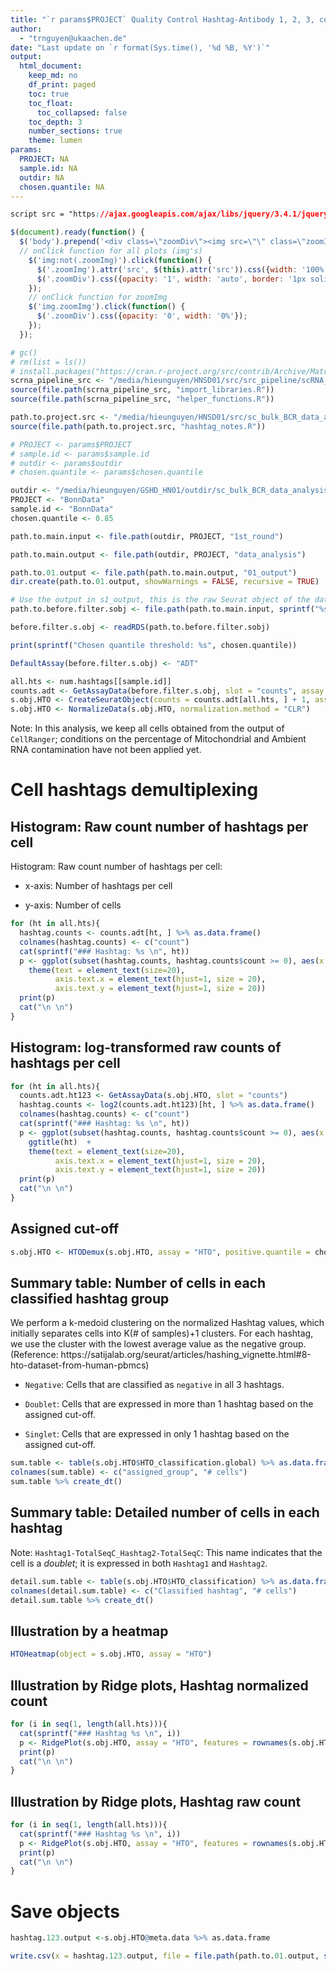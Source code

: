 ```yaml
---
title: "`r params$PROJECT` Quality Control Hashtag-Antibody 1, 2, 3, count cells with hashtags (Sample: `r params$sample.id`, quantile `r params$chosen.quantile`)"
author:
  - "trnguyen@ukaachen.de"
date: "Last update on `r format(Sys.time(), '%d %B, %Y')`"
output:
  html_document:
    keep_md: no
    df_print: paged
    toc: true
    toc_float:
      toc_collapsed: false
    toc_depth: 3
    number_sections: true
    theme: lumen
params:
  PROJECT: NA
  sample.id: NA
  outdir: NA
  chosen.quantile: NA
---
```



```css
script src = "https://ajax.googleapis.com/ajax/libs/jquery/3.4.1/jquery.min.js"
```

```js
$(document).ready(function() {
  $('body').prepend('<div class=\"zoomDiv\"><img src=\"\" class=\"zoomImg\"></div>');
  // onClick function for all plots (img's)
    $('img:not(.zoomImg)').click(function() {
      $('.zoomImg').attr('src', $(this).attr('src')).css({width: '100%'});
      $('.zoomDiv').css({opacity: '1', width: 'auto', border: '1px solid white', borderRadius: '5px', position: 'fixed', top: '50%', left: '50%', marginRight: '-50%', transform: 'translate(-50%, -50%)', boxShadow: '0px 0px 50px #888888', zIndex: '50', overflow: 'auto', maxHeight: '100%'});
    });
    // onClick function for zoomImg
    $('img.zoomImg').click(function() {
      $('.zoomDiv').css({opacity: '0', width: '0%'}); 
    });
  });
```


```r
# gc()
# rm(list = ls())
# install.packages("https://cran.r-project.org/src/contrib/Archive/Matrix/Matrix_1.5-4.1.tar.gz", type = "source", repos = NULL)
scrna_pipeline_src <- "/media/hieunguyen/HNSD01/src/src_pipeline/scRNA_GEX_pipeline/processes_src"
source(file.path(scrna_pipeline_src, "import_libraries.R"))
source(file.path(scrna_pipeline_src, "helper_functions.R"))

path.to.project.src <- "/media/hieunguyen/HNSD01/src/sc_bulk_BCR_data_analysis/preprocessing/241002_BSimons"
source(file.path(path.to.project.src, "hashtag_notes.R"))

# PROJECT <- params$PROJECT
# sample.id <- params$sample.id
# outdir <- params$outdir
# chosen.quantile <- params$chosen.quantile

outdir <- "/media/hieunguyen/GSHD_HN01/outdir/sc_bulk_BCR_data_analysis_v0.1"
PROJECT <- "BonnData"
sample.id <- "BonnData"
chosen.quantile <- 0.85

path.to.main.input <- file.path(outdir, PROJECT, "1st_round")

path.to.main.output <- file.path(outdir, PROJECT, "data_analysis")

path.to.01.output <- file.path(path.to.main.output, "01_output")
dir.create(path.to.01.output, showWarnings = FALSE, recursive = TRUE)

# Use the output in s1_output, this is the raw Seurat object of the data. 
path.to.before.filter.sobj <- file.path(path.to.main.input, sprintf("%s_1st_round/s1_output", sample.id), sprintf("%s.output.s1.rds", PROJECT))

before.filter.s.obj <- readRDS(path.to.before.filter.sobj)

print(sprintf("Chosen quantile threshold: %s", chosen.quantile))

```


```r
DefaultAssay(before.filter.s.obj) <- "ADT"

all.hts <- num.hashtags[[sample.id]]
counts.adt <- GetAssayData(before.filter.s.obj, slot = "counts", assay = "ADT")
s.obj.HTO <- CreateSeuratObject(counts = counts.adt[all.hts, ] + 1, assay = "HTO") #### add pseudo count + 1 to avoide error "Cells with zero counts exist as a cluster"
s.obj.HTO <- NormalizeData(s.obj.HTO, normalization.method = "CLR")

```

Note: In this analysis, we keep all cells obtained from the output of `CellRanger`; conditions on the percentage of Mitochondrial and Ambient RNA contamination have not been applied yet. 

# Cell hashtags demultiplexing

## Histogram: Raw count number of hashtags per cell {.tabset}
Histogram: Raw count number of hashtags per cell: 

- x-axis: Number of hashtags per cell

- y-axis: Number of cells

```r
for (ht in all.hts){
  hashtag.counts <- counts.adt[ht, ] %>% as.data.frame()
  colnames(hashtag.counts) <- c("count")
  cat(sprintf("### Hashtag: %s \n", ht))
  p <- ggplot(subset(hashtag.counts, hashtag.counts$count >= 0), aes(x = count)) + geom_histogram(bins = max(hashtag.counts$count)) + ggtitle(ht) + 
    theme(text = element_text(size=20), 
          axis.text.x = element_text(hjust=1, size = 20),
          axis.text.y = element_text(hjust=1, size = 20)) 
  print(p)
  cat("\n \n")
}
```


## Histogram: log-transformed raw counts of hashtags per cell {.tabset}
```r
for (ht in all.hts){
  counts.adt.ht123 <- GetAssayData(s.obj.HTO, slot = "counts")
  hashtag.counts <- log2(counts.adt.ht123)[ht, ] %>% as.data.frame()
  colnames(hashtag.counts) <- c("count")
  cat(sprintf("### Hashtag: %s \n", ht))
  p <- ggplot(subset(hashtag.counts, hashtag.counts$count >= 0), aes(x = count)) + geom_histogram(bins = 10) + 
    ggtitle(ht)  + 
    theme(text = element_text(size=20), 
          axis.text.x = element_text(hjust=1, size = 20),
          axis.text.y = element_text(hjust=1, size = 20)) 
  print(p)
  cat("\n \n")
}
```

## Assigned cut-off 
```r
s.obj.HTO <- HTODemux(s.obj.HTO, assay = "HTO", positive.quantile = chosen.quantile)

```

## Summary table: Number of cells in each classified hashtag group

We perform a k-medoid clustering on the normalized Hashtag values, which initially separates cells into K(# of samples)+1 clusters. For each hashtag, we use the cluster with the lowest average value as the negative group. (Reference: https://satijalab.org/seurat/articles/hashing_vignette.html#8-hto-dataset-from-human-pbmcs)

- `Negative`: Cells that are classified as `negative` in all 3 hashtags.

- `Doublet`: Cells that are expressed in more than 1 hashtag based on the assigned cut-off.

- `Singlet`: Cells that are expressed in only 1 hashtag based on the assigned cut-off.


```r
sum.table <- table(s.obj.HTO$HTO_classification.global) %>% as.data.frame()
colnames(sum.table) <- c("assigned_group", "# cells")
sum.table %>% create_dt()
```

## Summary table: Detailed number of cells in each hashtag

Note: `Hashtag1-TotalSeqC_Hashtag2-TotalSeqC`: This name indicates that the cell is a *doublet*; it is expressed in both `Hashtag1` and `Hashtag2`. 

```r
detail.sum.table <- table(s.obj.HTO$HTO_classification) %>% as.data.frame()
colnames(detail.sum.table) <- c("Classified hashtag", "# cells")
detail.sum.table %>% create_dt()
```

## Illustration by a heatmap
```r
HTOHeatmap(object = s.obj.HTO, assay = "HTO")
```

## Illustration by Ridge plots, Hashtag normalized count {.tabset}

```r
for (i in seq(1, length(all.hts))){
  cat(sprintf("### Hashtag %s \n", i))
  p <- RidgePlot(s.obj.HTO, assay = "HTO", features = rownames(s.obj.HTO[["HTO"]])[i], ncol = 3)
  print(p)
  cat("\n \n")
}
```

## Illustration by Ridge plots, Hashtag raw count {.tabset}
```r
for (i in seq(1, length(all.hts))){
  cat(sprintf("### Hashtag %s \n", i))
  p <- RidgePlot(s.obj.HTO, assay = "HTO", features = rownames(s.obj.HTO[["HTO"]])[i], ncol = 3, slot = "counts")
  print(p)
  cat("\n \n")
}
```

# Save objects
```r
hashtag.123.output <-s.obj.HTO@meta.data %>% as.data.frame 

write.csv(x = hashtag.123.output, file = file.path(path.to.01.output, sprintf("Hashtag_123_summary_table_Sample_%s.csv", sample.id)))
```

```r
```
